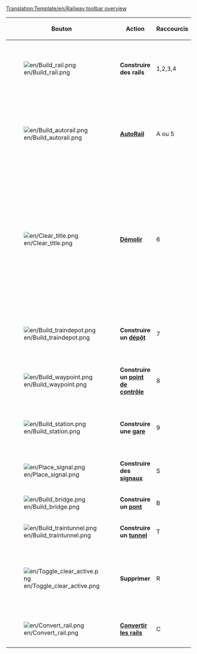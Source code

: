 [[Translation:Template/en/Railway toolbar overview]]
<noinclude></noinclude>
{|{{en/wikitable}}
|- style="background:#efefef"
!width='100' |Bouton
!width='150' |Action
!Raccourcis
!Description

|-
|[[File:en/Build rail.png]]
|'''Construire des rails'''
|1,2,3,4
|Construit des voie(s) dans la direction choisie, vous pouvez cliquer et faire glisser pour les pistes non diagonale. Pas aussi efficace que l'outil Autorail.

|-
|[[File:en/Build autorail.png]]
|'''[[fr/Manual/Autorail|AutoRail]]'''
|A ou 5
|Un outil très efficace pour construire des pistes dans n'importe quelle direction (alors que peut-être difficile à utiliser au début). Détruit les pistes de la même façon si la touche Ctrl est enfoncée.

|-
|[[File:en/Clear title.png]]
|'''[[fr/Manual/Aménagement Paysager|Démolir]]'''
|6
|La dynamite est utilisée pour nettoyer des espaces, détruire ce que vous avez raté, ou tout ce qui se trouve dans votre passage (enfin, pas le vide). Sachez que cliquer sur une [[fr/Manual/Gares|gare]] supprimera toute le station entière, s'il n'y a pas de train. Pour supprimer cases de la station, une par une, utilisez l'outil Supprimer+Gare [[File:en/Toggle clear active.png]]+[[File:en/Build station.png]] [R].

|-
|[[File:en/Build traindepot.png]]
|'''Construire un [[fr/Manual/Dépôts|dépôt]]'''
|7
|Ouvre la fenêtre de construction des Dépôts pour que vous sélectionniez la direction de votre Dépôt.

|-
|[[File:en/Build waypoint.png]]
|'''Construire un [[fr/Manual/Points de contrôle|point de contrôle]]'''
|8
|Vous permet de construire un point de contrôle sur une voie ferrée.

|-
|[[File:en/Build station.png]]
|'''Construire une [[fr/Manual/Gares|gare]]'''
|9
|Ouvre la fenêtre de construction des gares pour que vous sélectionniez la taille et la direction de votre station.

|-
|[[File:en/Place signal.png]]
|'''Construire des [[fr/Manual/Signaux|signaux]]'''
|S
|Vous permet de placer des signaux sur les voies diverses

|-
|[[File:en/Build bridge.png]]
|'''Construire un [[fr/Manual/Ponts|pont]]'''
|B
|Vous permet de construire des ponts de chemin de fer

|-
|[[File:en/Build traintunnel.png]]
|'''Construire un [[fr/Manual/Tunnels|tunnel]]'''
|T
|Vous permet de construire des tunnels

|-
|[[File:en/Toggle clear active.png]]
|'''Supprimer'''
|R
|Cliquez dessus après avoir choisi un autre outil pour supprimer cet élément. Par exemple, vous pouvez supprimer les signaux d'un chemin de fer ou les stations une par une.

|-
|[[File:en/Convert rail.png]]
|'''[[fr/Manual/Convertir une ligne|Convertir les rails]]'''
|C
|Convertit les rails d'un type vers un autre type sélectionné.

|}